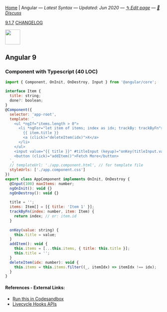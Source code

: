 
[Home](/) | Angular — _Latest Syntax — Updated: Jun 2020 — [✎ Edit page](https://github.com/ngduc/syntax.codes/edit/master/docs/angular.mdx) — [💬 Discuss](https://github.com/ngduc/syntax.codes/issues/2)_

<a className="tagButton" href="https://github.com/angular/angular/releases">9.1.7</a> <a className="tagButton" href="https://github.com/angular/angular/blob/master/CHANGELOG.md">CHANGELOG</a>

<img src="https://upload.wikimedia.org/wikipedia/commons/thumb/c/cf/Angular_full_color_logo.svg/80px-Angular_full_color_logo.svg.png" height="48" />

## Angular 9

### Component with Typescript (40 LOC)

```.js
import { Component, OnInit, OnDestroy, Input } from '@angular/core';
  
interface Item {
  title: string;
  done?: boolean;
}
@Component({
  selector: 'app-root',
  template: `
    <ul *ngIf="items.length > 0">
      <li *ngFor="let item of items; index as idx; trackBy: trackByFn">
        {{ item.title }}
        <a (click)="deleteItem(idx)">X</a>
      </li>
    </ul>
    <input value="{{ title }}" #titleInput (keyup)="onKey(titleInput.value)" />
    <button (click)="addItem()">Fetch More</button>
  `,
  // templateUrl: './app.component.html', // for template file
  styleUrls: ['./app.component.css']
})
export class AppComponent implements OnInit, OnDestroy {
  @Input(100) maxItems: number;
  ngOnInit(): void {}
  ngOnDestroy(): void {}
  
  title = '';
  items: Item[] = [{ title: 'Item 1' }];
  trackByFn(index: number, item: Item) {
    return index; // or: item.id
  }
  
  onKey(value: string) {
    this.title = value;
  }
  addItem(): void {
    this.items = [...this.items, { title: this.title }];
    this.title = '';
  }
  deleteItem(idx: number): void {
    this.items = this.items.filter((_, itemIdx) => itemIdx !== idx);
  }
}
```

#### References - External Links:
- [Run this in Codesandbox](https://codesandbox.io/s/angular-9-example-cr1nd?file=/src/app/app.component.ts)
- [Livecycle Hooks APIs](https://angular.io/guide/lifecycle-hooks)
